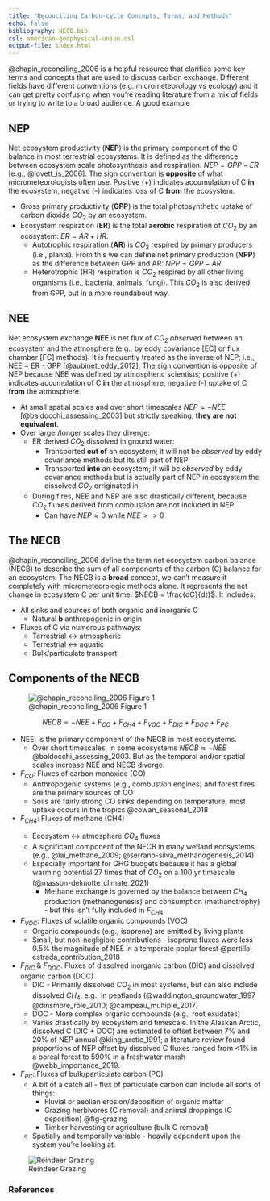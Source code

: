 ```yaml
---
title: "Reconciling Carbon-cycle Concepts, Terms, and Methods"
echo: false
bibliography: NECB.bib
csl: american-geophysical-union.csl
output-file: index.html
---
```



@chapin_reconciling_2006 is a helpful resource that clarifies some key terms and concepts that are used to discuss carbon exchange.  Different fields have different conventions (e.g. micrometeorology vs ecology) and it can get pretty confusing when you're reading literature from a mix of fields or trying to write to a broad audience.  A good example  

## NEP

Net ecosystem productivity (**NEP**) is the primary component of the C balance in most terrestrial ecosystems.  It is defined as the difference between ecosystem scale photosynthesis and respiration: $NEP = GPP - ER$ [e.g., @lovett_is_2006]. The sign convention is **opposite** of what micrometeorologists often use.  Positive (+) indicates accumulation of C **in** the ecosystem, negative (-) indicates loss of C **from** the ecosystem.

* Gross primary productivity (**GPP**) is the total photosynthetic uptake of carbon dioxide $CO_2$ by an ecosystem.
* Ecosystem respiration (**ER**) is the total **aerobic** respiration of $CO_2$ by an ecosystem: $ER = AR + HR$.
  * Autotrophic respiration (**AR**) is $CO_2$ respired by primary producers (i.e., plants). From this we can define net primary production (**NPP**) as the difference between GPP and AR: $NPP = GPP-AR$
  * Heterotrophic (HR) respiration is $CO_2$ respired by all other living organisms (i.e., bacteria, animals, fungi).  This $CO_2$ is also derived from GPP, but in a more roundabout way.

## NEE

Net ecosystem exchange **NEE** is net flux of $CO_2$ *observed* between an ecosystem and the atmosphere (e.g., by eddy covariance [EC] or flux chamber [FC] methods).  It is frequently treated as the inverse of NEP: i.e., NEE = ER - GPP [@aubinet_eddy_2012].  The sign convention is opposite of NEP because NEE was defined by atmospheric scientists; positive (+) indicates accumulation of C **in** the atmosphere, negative (-) uptake of C **from** the atmosphere.

* At small spatial scales and over short timescales $NEP \approx -NEE$ [@baldocchi_assessing_2003] but strictly speaking, **they are not equivalent**.
* Over larger/longer scales they diverge:
  * ER derived $CO_2$ dissolved in ground water:
    * Transported **out of** an ecosystem; it will not be *observed* by eddy covariance methods but its still part of NEP
    * Transported **into** an ecosystem; it will be *observed* by eddy covariance methods but is actually part of NEP in ecosystem the dissolved $CO_2$ orriginated in
  * During fires, NEE and NEP are also drastically different, because $CO_2$ fluxes derived from combustion are not included in NEP
    * Can have $NEP \approx 0$ while $NEE >> 0$


## The NECB

@chapin_reconciling_2006 define the term net ecosystem carbon balance (NECB) to describe the sum of all components of the carbon (C) balance for an ecosystem.  The NECB is a <b>broad</b> concept, we can't measure it completely with micrometeorologic methods alone.  It represents the net change in ecosystem C per unit time: $NECB = \frac{dC}{dt}$.  It includes:

* All sinks and sources of both organic and inorganic C
  * Natural **b** anthropogenic in origin
* Fluxes of C via numerous pathways:
  * Terrestrial &harr; atmospheric
  * Terrestrial &harr; aquatic
  * Bulk/particulate transport

## Components of the NECB

![@chapin_reconciling_2006 Figure 1](images/Chapin_fig_1.png)

$$
NECB = -NEE + F_{CO} + F_{CH4} + F_{VOC} + F_{DIC} + F_{DOC} + F_{PC}
$$

* NEE: is the primary component of the NECB in most ecosystems.
  * Over short timescales, in some ecosystems $NECB \approx -NEE$ @baldocchi_assessing_2003.  But as the temporal and/or spatial scales increase NEE and NECB diverge.
* $F_{CO}$: Fluxes of carbon monoxide (CO)
  * Anthropogenic systems (e.g., combustion engines) and forest fires are the primary sources of CO
  * Soils are fairly strong CO sinks depending on temperature, most uptake occurs in the tropics @cowan_seasonal_2018
* $F_{CH4}$: Fluxes of methane (CH4)</li>
  * Ecosystem &harr; atmosphere $CO_4$ fluxes
  * A significant component of the NECB in many wetland ecosystems (e.g., @lai_methane_2009; @serrano-silva_methanogenesis_2014)
  * Especially important for GHG budgets because it has a global warming potential 27 times that of $CO_2$ on a 100 yr timescale (@masson-delmotte_climate_2021)
    * Methane exchange is governed by the balance between $CH_4$ production (methanogenesis) and consumption (methanotrophy) - but this isn't fully included in $F_{CH4}$
* $F_{VOC}$: Fluxes of volatile organic compounds (VOC)
  * Organic compounds (e.g., isoprene) are emitted by living plants
  * Small, but non-negligible contributions - isoprene fluxes were less 0.5% the magnitude of NEE in a temperate poplar forest @portillo-estrada_contribution_2018
* $F_{DIC}$ & $F_{DOC}$: Fluxes of dissolved inorganic carbon (DIC) and dissolved organic carbon (DOC)
  * DIC - Primarily dissolved $CO_2$ in most systems, but can also include dissolved $CH_4$, e.g., in peatlands (@waddington_groundwater_1997 @dinsmore_role_2010; @campeau_multiple_2017)
  * DOC - More complex organic compounds (e.g., root exudates)
  * Varies drastically by ecosystem and timescale.  In the Alaskan Arctic, dissolved C (DIC + DOC) are estimated to offset between 7% and 20% of NEP annual @kling_arctic_1991; a literature review found proportions of NEP offset by dissolved C fluxes ranged from <1% in a boreal forest to 590% in a freshwater marsh @webb_importance_2019.
* $F_{PC}$: Fluxes of bulk/particulate carbon (PC)
  * A bit of a catch all - flux of particulate carbon can include all sorts of things:
    * Fluvial or aeolian erosion/deposition of organic matter
    * Grazing herbivores (C removal) and animal droppings (C deposition) @fig-grazing
    * Timber harvesting or agriculture (bulk C removal)
  * Spatially and temporally variable - heavily dependent upon the system you're looking at.


![Reindeer Grazing](images/Tundra_Veg.JPG){#fig-grazing}

### References

::: {#refs}
:::